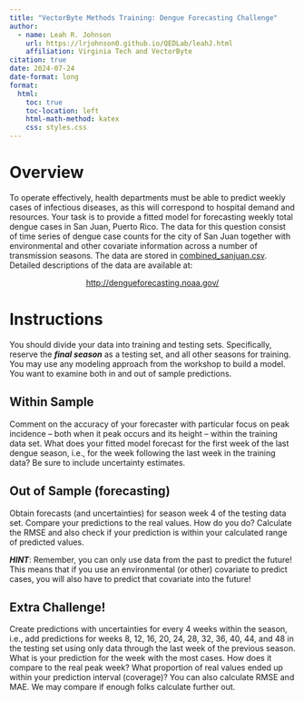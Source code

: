 ```yaml
---
title: "VectorByte Methods Training: Dengue Forecasting Challenge"
author:
  - name: Leah R. Johnson 
    url: https://lrjohnson0.github.io/QEDLab/leahJ.html
    affiliation: Virginia Tech and VectorByte
citation: true
date: 2024-07-24
date-format: long
format:
  html:
    toc: true
    toc-location: left
    html-math-method: katex
    css: styles.css
---
```


# Overview

To operate effectively, health departments must be able to predict weekly cases of infectious diseases, as this will correspond to hospital demand and resources.  Your task is to provide a fitted model for forecasting weekly total dengue cases in San Juan, Puerto Rico. The data for this question consist of time series of dengue case counts for the city of San Juan together with environmental and other covariate information across a number of transmission seasons. The data are stored in [combined_sanjuan.csv](data/combined_sanjuan.csv). Detailed descriptions of the data are available at:

<center> [http://dengueforecasting.noaa.gov/](http://dengueforecasting.noaa.gov/) </center>

#  Instructions

You should divide your data into training and testing sets. Specifically, reserve the ***final season*** as a testing set, and all other seasons for training. You may use any modeling approach from the workshop to build a model. You want to examine both in and out of sample predictions.

## Within Sample

Comment on the accuracy of your forecaster with particular focus on peak incidence -- both when it peak occurs and its height -- within the training data set. What does your fitted model forecast for the first week of the last dengue season, i.e., for the week following the last week in the training data?  Be sure to include uncertainty estimates.  

## Out of Sample (forecasting)

Obtain forecasts (and uncertainties) for season week 4 of the testing data set. Compare your predictions to the real values. How do you do? Calculate the RMSE and also check if your prediction is within your calculated range of predicted values. 

***HINT***: Remember, you can only use data from the past to predict the future! This means that if you use an environmental (or other) covariate to predict cases, you will also have to predict that covariate into the future! 

## Extra Challenge!

Create predictions with uncertainties for every 4 weeks within the season, i.e., add predictions for weeks  8, 12, 16, 20, 24, 28, 32, 36, 40, 44, and 48 in the testing set using only data through the last week of the previous season. What is your prediction for the week with the most cases. How does it compare to the real peak week? What proportion of real values ended up within your prediction interval (coverage)? You can also calculate RMSE and MAE. We may compare if enough folks calculate further out. 


